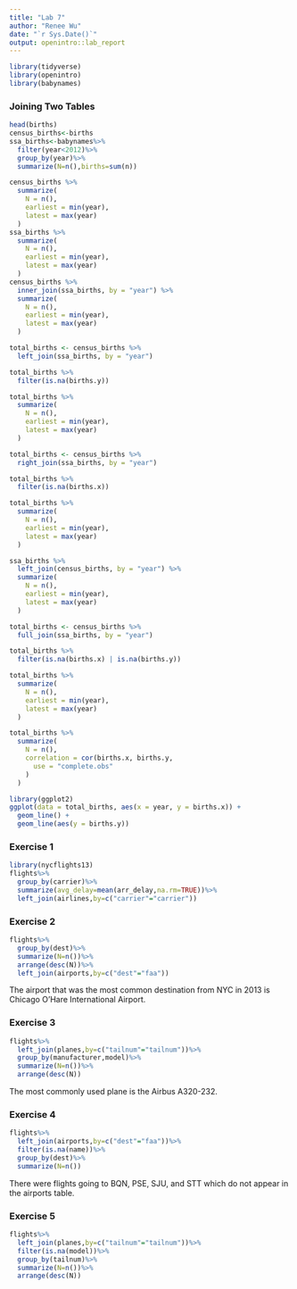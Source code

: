 ---
title: "Lab 7"
author: "Renee Wu"
date: "`r Sys.Date()`"
output: openintro::lab_report
---

```{r load-packages, message=FALSE}
library(tidyverse)
library(openintro)
library(babynames)
```

### Joining Two Tables 
```{r}
head(births)
census_births<-births
ssa_births<-babynames%>%
  filter(year<2012)%>%
  group_by(year)%>%
  summarize(N=n(),births=sum(n))

census_births %>%
  summarize(
    N = n(),
    earliest = min(year),
    latest = max(year)
  )
ssa_births %>%
  summarize(
    N = n(),
    earliest = min(year),
    latest = max(year)
  )
census_births %>%
  inner_join(ssa_births, by = "year") %>%
  summarize(
    N = n(),
    earliest = min(year),
    latest = max(year)
  )

total_births <- census_births %>%
  left_join(ssa_births, by = "year")

total_births %>%
  filter(is.na(births.y))

total_births %>%
  summarize(
    N = n(),
    earliest = min(year),
    latest = max(year)
  )

total_births <- census_births %>%
  right_join(ssa_births, by = "year")

total_births %>%
  filter(is.na(births.x))

total_births %>%
  summarize(
    N = n(),
    earliest = min(year),
    latest = max(year)
  )

ssa_births %>%
  left_join(census_births, by = "year") %>%
  summarize(
    N = n(),
    earliest = min(year),
    latest = max(year)
  )

total_births <- census_births %>%
  full_join(ssa_births, by = "year")

total_births %>%
  filter(is.na(births.x) | is.na(births.y))

total_births %>%
  summarize(
    N = n(),
    earliest = min(year),
    latest = max(year)
  )

total_births %>%
  summarize(
    N = n(),
    correlation = cor(births.x, births.y,
      use = "complete.obs"
    )
  )

library(ggplot2)
ggplot(data = total_births, aes(x = year, y = births.x)) +
  geom_line() +
  geom_line(aes(y = births.y))
```

### Exercise 1
```{r}
library(nycflights13)
flights%>%
  group_by(carrier)%>%
  summarize(avg_delay=mean(arr_delay,na.rm=TRUE))%>%
  left_join(airlines,by=c("carrier"="carrier"))
```


### Exercise 2

```{r}
flights%>%
  group_by(dest)%>%
  summarize(N=n())%>%
  arrange(desc(N))%>%
  left_join(airports,by=c("dest"="faa"))
```
The airport that was the most common destination from NYC in 2013 is Chicago O'Hare International Airport. 

### Exercise 3

```{r}
flights%>%
  left_join(planes,by=c("tailnum"="tailnum"))%>%
  group_by(manufacturer,model)%>%
  summarize(N=n())%>%
  arrange(desc(N))
```
The most commonly used plane is the Airbus A320-232. 

### Exercise 4

```{r}
flights%>%
  left_join(airports,by=c("dest"="faa"))%>%
  filter(is.na(name))%>%
  group_by(dest)%>%
  summarize(N=n())
```
There were flights going to BQN, PSE, SJU, and STT which do not appear in the airports table. 

### Exercise 5

```{r}
flights%>%
  left_join(planes,by=c("tailnum"="tailnum"))%>%
  filter(is.na(model))%>%
  group_by(tailnum)%>%
  summarize(N=n())%>%
  arrange(desc(N))
```


